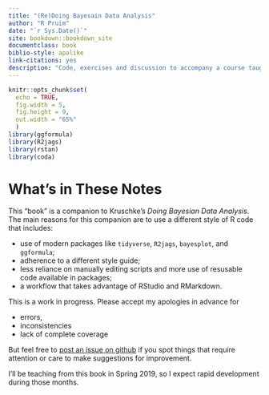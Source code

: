 ```yaml
---
title: "(Re)Doing Bayesain Data Analysis"
author: "R Pruim"
date: "`r Sys.Date()`"
site: bookdown::bookdown_site
documentclass: book
biblio-style: apalike
link-citations: yes
description: "Code, exercises and discussion to accompany a course taught from Kruschke's Doing Bayesian Data Analysis (2ed)"
---
```


<!-- bibliography: [book.bib, packages.bib] -->

```r
knitr::opts_chunk$set(
  echo = TRUE,
  fig.width = 5,
  fig.height = 9,
  out.width = "65%"
  )
library(ggformula)
library(R2jags)
library(rstan)
library(coda)
```

# What's in These Notes

This "book" is a companion to Kruschke's *Doing Bayesian Data Analysis*.
The main reasons for this companion are to use a different style of R code that includes:

* use of modern packages like `tidyverse`, `R2jags`, `bayesplot`, and `ggformula`;
* adherence to a different style guide;
* less reliance on manually editing scripts and more use of resusable code available in packages;
* a workflow that takes advantage of RStudio and RMarkdown.

This is a work in progress. Please accept my apologies in advance for

* errors,
* inconsistencies
* lack of complete coverage

But feel free to 
[post an issue on github](https://github.com/rpruim/Kruschke-Notes/issues) 
if you spot things that require attention
or care to make suggestions for improvement.

I’ll be teaching from this book in Spring 2019, so I expect rapid development
during those months.

\newpage

